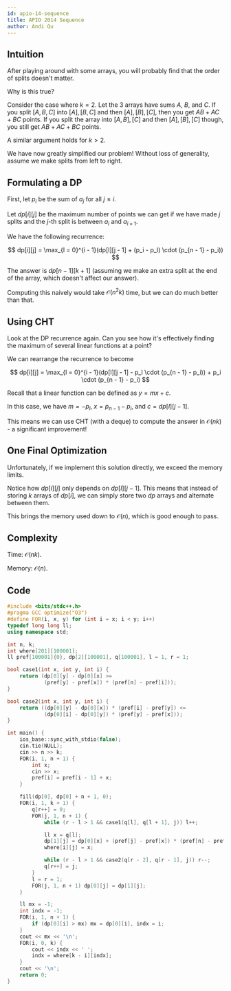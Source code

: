 ```yaml
---
id: apio-14-sequence
title: APIO 2014 Sequence
author: Andi Qu
---
```


## Intuition

After playing around with some arrays, you will probably find that the order of splits doesn't matter.

Why is this true?

Consider the case where $k = 2$. Let the 3 arrays have sums $A$, $B$, and $C$. If you split $[A, B, C]$ into $[A], [B, C]$ and then $[A], [B], [C]$, then you get $AB + AC + BC$ points. If you split the array into $[A, B], [C]$ and then $[A], [B], [C]$ though, you still get $AB + AC + BC$ points.

A similar argument holds for $k > 2$.

We have now greatly simplified our problem! Without loss of generality, assume we make splits from left to right.

## Formulating a DP

First, let $p_i$ be the sum of $a_j$ for all $j \leq i$.

Let $dp[i][j]$ be the maximum number of points we can get if we have made $j$ splits and the $j$-th split is between $a_i$ and $a_{i + 1}$.

We have the following recurrence:

$$
dp[i][j] = \max_{l = 0}^{i - 1}(dp[l][j - 1] + (p_i - p_l) \cdot (p_{n - 1} - p_i))
$$

The answer is $dp[n - 1][k + 1]$ (assuming we make an extra split at the end of the array, which doesn't affect our answer).

Computing this naively would take $\mathcal{O}(n^2k)$ time, but we can do much better than that.

## Using CHT

Look at the DP recurrence again. Can you see how it's effectively finding the maximum of several linear functions at a point?

We can rearrange the recurrence to become

$$
dp[i][j] = \max_{l = 0}^{i - 1}(dp[l][j - 1] - p_l \cdot (p_{n - 1} - p_i)) + p_i \cdot (p_{n - 1} - p_i)
$$

Recall that a linear function can be defined as $y = mx + c$.

In this case, we have $m = -p_l$, $x = p_{n - 1} - p_i$, and $c = dp[l][j - 1]$.

This means we can use CHT (with a deque) to compute the answer in $\mathcal{O}(nk)$ - a significant improvement!

## One Final Optimization

Unfortunately, if we implement this solution directly, we exceed the memory limits.

Notice how $dp[i][j]$ only depends on $dp[l][j - 1]$. This means that instead of storing $k$ arrays of $dp[i]$, we can simply store two $dp$ arrays and alternate between them.

This brings the memory used down to $\mathcal{O}(n)$, which is good enough to pass.

## Complexity

Time: $\mathcal{O}(nk)$.

Memory: $\mathcal{O}(n)$.

## Code

```cpp
#include <bits/stdc++.h>
#pragma GCC optimize("O3")
#define FOR(i, x, y) for (int i = x; i < y; i++)
typedef long long ll;
using namespace std;

int n, k;
int where[201][100001];
ll pref[100001]{0}, dp[2][100001], q[100001], l = 1, r = 1;

bool case1(int x, int y, int i) {
    return (dp[0][y] - dp[0][x] >=
            (pref[y] - pref[x]) * (pref[n] - pref[i]));
}

bool case2(int x, int y, int i) {
    return ((dp[0][y] - dp[0][x]) * (pref[i] - pref[y]) <=
            (dp[0][i] - dp[0][y]) * (pref[y] - pref[x]));
}

int main() {
    ios_base::sync_with_stdio(false);
    cin.tie(NULL);
    cin >> n >> k;
    FOR(i, 1, n + 1) {
        int x;
        cin >> x;
        pref[i] = pref[i - 1] + x;
    }

    fill(dp[0], dp[0] + n + 1, 0);
    FOR(i, 1, k + 1) {
        q[r++] = 0;
        FOR(j, 1, n + 1) {
            while (r - l > 1 && case1(q[l], q[l + 1], j)) l++;

            ll x = q[l];
            dp[1][j] = dp[0][x] + (pref[j] - pref[x]) * (pref[n] - pref[j]);
            where[i][j] = x;

            while (r - l > 1 && case2(q[r - 2], q[r - 1], j)) r--;
            q[r++] = j;
        }
        l = r = 1;
        FOR(j, 1, n + 1) dp[0][j] = dp[1][j];
    }

    ll mx = -1;
    int indx = -1;
    FOR(i, 1, n + 1) {
        if (dp[0][i] > mx) mx = dp[0][i], indx = i;
    }
    cout << mx << '\n';
    FOR(i, 0, k) {
        cout << indx << ' ';
        indx = where[k - i][indx];
    }
    cout << '\n';
    return 0;
}
```
